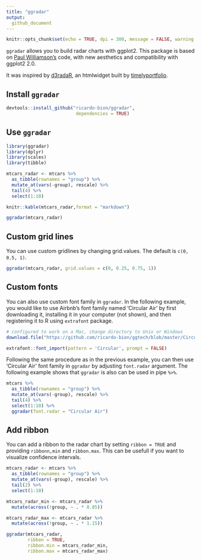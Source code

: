 ```yaml
---
title: "ggradar"
output:
  github_document
---
```


```r
knitr::opts_chunk$set(echo = TRUE, dpi = 300, message = FALSE, warning = FALSE, error = FALSE)
```

`ggradar` allows you to build radar charts with ggplot2. This package is based on [Paul Williamson's](http://rstudio-pubs-static.s3.amazonaws.com/5795_e6e6411731bb4f1b9cc7eb49499c2082.html) code, with new aesthetics and compatibility with ggplot2 2.0.

It was inspired by [d3radaR](http://www.buildingwidgets.com/blog/2015/12/9/week-49-d3radarr), an htmlwidget built by [timelyportfolio](https://github.com/timelyportfolio).

## Install `ggradar`

```r
devtools::install_github("ricardo-bion/ggradar", 
                          dependencies = TRUE)
```

## Use `ggradar`

```r
library(ggradar)
library(dplyr)
library(scales)
library(tibble)

mtcars_radar <- mtcars %>% 
  as_tibble(rownames = "group") %>% 
  mutate_at(vars(-group), rescale) %>% 
  tail(4) %>% 
  select(1:10)
```

```r
knitr::kable(mtcars_radar,format = "markdown") 
```

```r
ggradar(mtcars_radar)
```

## Custom grid lines
You can use custom gridlines by changing grid.values. The default is `c(0, 0.5, 1)`.

```r
ggradar(mtcars_radar, grid.values = c(0, 0.25, 0.75, 1))
```

## Custom fonts

You can also use custom font family in `ggradar`. In the following example, you would like to use Airbnb's font family named 'Circular Air' by first downloading it, installing it in your computer (not shown), and then registering it to R using `extrafont` package.

```r
# configured to work on a Mac, change directory to Unix or Windows
download.file("https://github.com/ricardo-bion/ggtech/blob/master/Circular%20Air-Light%203.46.45%20PM.ttf", "~/Circular Air-Light 3.46.45 PM.ttf", method = "curl")

extrafont::font_import(pattern = 'Circular', prompt = FALSE)
```

Following the same procedure as in the previous example, you can then use 'Circular Air' font family in `ggradar` by adjusting `font.radar` argument. The following example shows that `ggradar` is also can be used in pipe `%>%`.

```r
mtcars %>% 
  as_tibble(rownames = "group") %>% 
  mutate_at(vars(-group), rescale) %>% 
  tail(4) %>% 
  select(1:10) %>% 
  ggradar(font.radar = "Circular Air")
```

## Add ribbon

You can add a ribbon to the radar chart by setting `ribbon = TRUE` and providing `ribbonn,min` and `ribbon.max`. This can be usefull if you want to visualize confidence intervals.

```r

mtcars_radar <- mtcars %>% 
  as_tibble(rownames = "group") %>% 
  mutate_at(vars(-group), rescale) %>% 
  tail(2) %>% 
  select(1:10)

mtcars_radar_min <- mtcars_radar %>% 
  mutate(across(!group, ~ . * 0.85))

mtcars_radar_max <- mtcars_radar %>%
  mutate(across(!group, ~ . * 1.15))

ggradar(mtcars_radar,
        ribbon = TRUE,
        ribbon.min = mtcars_radar_min,
        ribbon.max = mtcars_radar_max)
```
